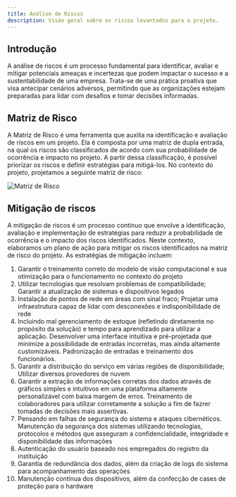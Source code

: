 ```yaml
---
title: Análise de Riscos
description: Visão geral sobre os riscos levantados para o projeto.
---
```


## Introdução

A análise de riscos é um processo fundamental para identificar, avaliar e mitigar potenciais ameaças e incertezas que podem impactar o sucesso e a sustentabilidade de uma empresa. Trata-se de uma prática proativa que visa antecipar cenários adversos, permitindo que as organizações estejam preparadas para lidar com desafios e tomar decisões informadas.

## Matriz de Risco

A Matriz de Risco é uma ferramenta que auxilia na identificação e avaliação de riscos em um projeto. Ela é composta por uma matriz de dupla entrada, na qual os riscos são classificados de acordo com sua probabilidade de ocorrência e impacto no projeto. A partir dessa classificação, é possível priorizar os riscos e definir estratégias para mitigá-los. No contexto do projeto, projetamos a seguinte matriz de risco:


![Matriz de Risco](../../../../assets/risk_matrix.png)

## Mitigação de riscos

A mitigação de riscos é um processo contínuo que envolve a identificação, avaliação e implementação de estratégias para reduzir a probabilidade de ocorrência e o impacto dos riscos identificados. Neste contexto, elaboramos um plano de ação para mitigar os riscos identificados na matriz de risco do projeto. As estratégias de mitigação incluem:

<ol>
    <li> Garantir o treinamento correto do modelo de visão computacional e sua otimização para o funcionamento no contexto do projeto</li>
    <li> Utilizar tecnologias que resolvam problemas de compatibilidade; Garantir a atualização de sistemas e dispositivos legados</li>
    <li> Instalação de pontos de rede em áreas com sinal fraco; Projetar uma infraestrutura capaz de lidar com desconexões e indisponibilidade de rede</li>
    <li> Incluindo mal gerenciamento de estoque (refletindo diretamente no propósito da solução) e tempo para aprendizado para utilizar a aplicação. Desenvolver uma interface intuitiva e pré-projetada que minimize a possibilidade de entradas incorretas, mas ainda altamente customizáveis. Padronização de entradas e treinamento dos funcionários.</li>
    <li> Garantir a distribuição do serviço em várias regiões de disponibilidade; Utilizar diversos provedores de nuvem</li>
    <li> Garantir a extração de informações corretas dos dados através de gráficos simples e intuitivos em uma plataforma altamente personalizável com baixa margem de erros. Treinamento de colaboradores para utilizar corretamente a solução a fim de fazrer tomadas de decisões mais assertivas.</li>
    <li> Pensando em falhas de segurança do sistema e ataques cibernéticos. Manutenção da segurança dos sistemas utilizando tecnologias, protocolos e métodos que asseguram a confidencialidade, integridade e disponibilidade das informações</li>
    <li> Autenticação do usuário baseado nos empregados do registro da instituição</li>
    <li> Garantia de redundância dos dados, além da criação de logs do sistema para acompanhamento das operações</li>
    <li> Manutenção contínua dos dispositivos, além da confecção de cases de proteção para o hardware</li>
</ol>

